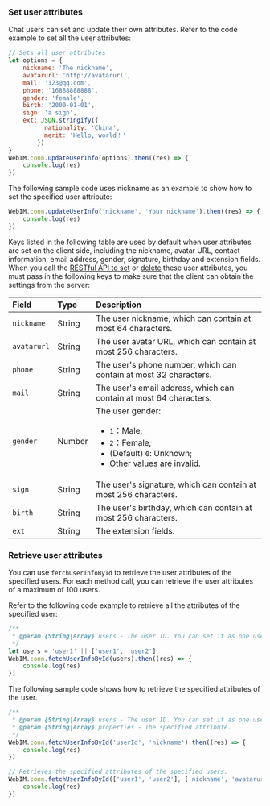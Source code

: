 <PlatformWrapper platform="web">

### Set user attributes

Chat users can set and update their own attributes. Refer to the code example to set all the user attributes:

```javascript
// Sets all user attributes
let options = {
    nickname: 'The nickname',
    avatarurl: 'http://avatarurl',
    mail: '123@qq.com',
    phone: '16888888888',
    gender: 'female',
    birth: '2000-01-01',
    sign: 'a sign',
    ext: JSON.stringify({
          nationality: 'China',
          merit: 'Hello, world！'
        })
}
WebIM.conn.updateUserInfo(options).then((res) => {
    console.log(res)
})      
```

The following sample code uses nickname as an example to show how to set the specified user attribute:

```javascript
WebIM.conn.updateUserInfo('nickname', 'Your nickname').then((res) => {
    console.log(res)
})
```

Keys listed in the following table are used by default when user attributes are set on the client side, including the nickname, avatar URL, contact information, email address, gender, signature, birthday and extension fields. When you call the [RESTful API to set](../restful-api/user-attributes-management#setting-user-attributes) or [delete](../restful-api/user-attributes-management#deleting-user-attributes) these user attributes, you must pass in the following keys to make sure that the client can obtain the settings from the server:

| Field        | Type   | Description                                                         |
| :---------- | :----- | :----------------------------------------------------------- |
| `nickname`  | String | The user nickname, which can contain at most 64 characters.    |
| `avatarurl` | String | The user avatar URL, which can contain at most 256 characters.     |
| `phone`     | String | The user's phone number, which can contain at most 32 characters.  |
| `mail`      | String | The user's email address, which can contain at most 64 characters. |
| `gender`    | Number | The user gender: <ul><li>`1`：Male; </li><li>`2`：Female;</li><li>(Default) `0`: Unknown;</li><li>Other values are invalid.</li></ul> |
| `sign`      | String | The user's signature, which can contain at most 256 characters.  |
| `birth`     | String | The user's birthday, which can contain at most 256 characters.  |
| `ext`       | String | The extension fields.

### Retrieve user attributes

You can use `fetchUserInfoById` to retrieve the user attributes of the specified users. For each method call, you can retrieve the user attributes of a maximum of 100 users.

Refer to the following code example to retrieve all the attributes of the specified user:

```javascript
/**
 * @param {String|Array} users - The user ID. You can set it as one user ID, or multiple user IDs in the format of array.
 */
let users = 'user1' || ['user1', 'user2']
WebIM.conn.fetchUserInfoById(users).then((res) => {
    console.log(res)
})
```

The following sample code shows how to retrieve the specified attributes of the user.

```javascript
/**
 * @param {String|Array} users - The user ID. You can set it as one user ID, or multiple user IDs in the format of array.
 * @param {String|Array} properties - The specified attribute.
 */
WebIM.conn.fetchUserInfoById('userId', 'nickname').then((res) => {
    console.log(res)
})

// Retrieves the specified attributes of the specified users.
WebIM.conn.fetchUserInfoById(['user1', 'user2'], ['nickname', 'avatarurl']).then((res) => {
    console.log(res)
})
```

</PlatformWrapper>